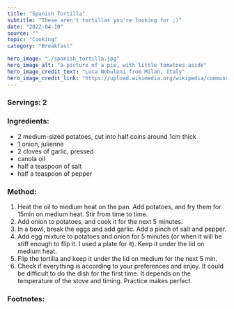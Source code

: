 ---
title: "Spanish Tortilla"
subtitle: "These aren't tortillas you're looking for ;)" 
date: "2022-04-10"
source: ""
topic: "Cooking"
category: "Breakfast"

hero_image: "./spanish_tortilla.jpg"
hero_image_alt: "a picture of a pie, with little tomatoes aside"
hero_image_credit_text: "Luca Nebuloni from Milan, Italy"
hero_image_credit_link: "https://upload.wikimedia.org/wikipedia/commons/1/12/Spanish_Tortilla_%285845088254%29.jpg"
---
### Servings: 2


### Ingredients:

- 2 medium-sized potatoes, cut into half coins around 1cm thick
- 1 onion, julienne
- 2 cloves of garlic, pressed
- canola oil
- half a teaspoon of salt 
- half a teaspoon of pepper


### Method:

1. Heat the oil to medium heat on the pan. Add potatoes, and fry them for 15min on medium heat. Stir from time to time.
2. Add onion to potatoes, and cook it for the next 5 minutes.
3. In a bowl, break the eggs and add garlic. Add a pinch of salt and pepper. 
4. Add egg mixture to potatoes and onion for 5 minutes (or when it will be stiff enough to flip it. I used a plate for it). Keep it under the lid on medium heat. 
5. Flip the tortilla and keep it under the lid on medium for the next 5 min.
6. Check if everything is according to your preferences and enjoy. It could be difficult to do the dish for the first time. 
It depends on the temperature of the stove and timing. Practice makes perfect. 
### Footnotes:


